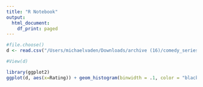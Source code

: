 ```yaml
---
title: "R Notebook"
output:
  html_document:
    df_print: paged
---
```


```r
#file.choose()
d <- read.csv("/Users/michaelvaden/Downloads/archive (16)/comedy_series.csv")

#View(d)
```

```r
library(ggplot2)
ggplot(d, aes(x=Rating)) + geom_histogram(binwidth = .1, color = "black", fill = "lightblue") + labs(title = "Average Ratings of IMDb Comedy Series and Movies")
```



